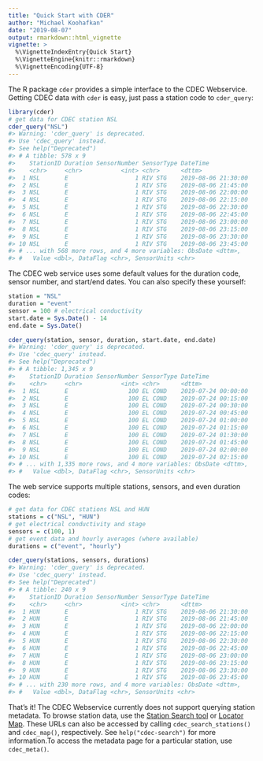 ```yaml
---
title: "Quick Start with CDER"
author: "Michael Koohafkan"
date: "2019-08-07"
output: rmarkdown::html_vignette
vignette: >
  %\VignetteIndexEntry{Quick Start}
  %\VignetteEngine{knitr::rmarkdown}
  %\VignetteEncoding{UTF-8}
---
```





The R package `cder` provides a simple interface to the CDEC
Webservice. Getting CDEC data with `cder` is easy, just pass a 
station code to `cder_query`:


```r
library(cder)
# get data for CDEC station NSL 
cder_query("NSL")
#> Warning: 'cder_query' is deprecated.
#> Use 'cdec_query' instead.
#> See help("Deprecated")
#> # A tibble: 578 x 9
#>    StationID Duration SensorNumber SensorType DateTime           
#>    <chr>     <chr>           <int> <chr>      <dttm>             
#>  1 NSL       E                   1 RIV STG    2019-08-06 21:30:00
#>  2 NSL       E                   1 RIV STG    2019-08-06 21:45:00
#>  3 NSL       E                   1 RIV STG    2019-08-06 22:00:00
#>  4 NSL       E                   1 RIV STG    2019-08-06 22:15:00
#>  5 NSL       E                   1 RIV STG    2019-08-06 22:30:00
#>  6 NSL       E                   1 RIV STG    2019-08-06 22:45:00
#>  7 NSL       E                   1 RIV STG    2019-08-06 23:00:00
#>  8 NSL       E                   1 RIV STG    2019-08-06 23:15:00
#>  9 NSL       E                   1 RIV STG    2019-08-06 23:30:00
#> 10 NSL       E                   1 RIV STG    2019-08-06 23:45:00
#> # ... with 568 more rows, and 4 more variables: ObsDate <dttm>,
#> #   Value <dbl>, DataFlag <chr>, SensorUnits <chr>
```

The CDEC web service uses some default values for the duration code,
sensor number, and start/end dates. You can also specify these 
yourself:


```r
station = "NSL"
duration = "event"
sensor = 100 # electrical conductivity
start.date = Sys.Date() - 14
end.date = Sys.Date()

cder_query(station, sensor, duration, start.date, end.date)
#> Warning: 'cder_query' is deprecated.
#> Use 'cdec_query' instead.
#> See help("Deprecated")
#> # A tibble: 1,345 x 9
#>    StationID Duration SensorNumber SensorType DateTime           
#>    <chr>     <chr>           <int> <chr>      <dttm>             
#>  1 NSL       E                 100 EL COND    2019-07-24 00:00:00
#>  2 NSL       E                 100 EL COND    2019-07-24 00:15:00
#>  3 NSL       E                 100 EL COND    2019-07-24 00:30:00
#>  4 NSL       E                 100 EL COND    2019-07-24 00:45:00
#>  5 NSL       E                 100 EL COND    2019-07-24 01:00:00
#>  6 NSL       E                 100 EL COND    2019-07-24 01:15:00
#>  7 NSL       E                 100 EL COND    2019-07-24 01:30:00
#>  8 NSL       E                 100 EL COND    2019-07-24 01:45:00
#>  9 NSL       E                 100 EL COND    2019-07-24 02:00:00
#> 10 NSL       E                 100 EL COND    2019-07-24 02:15:00
#> # ... with 1,335 more rows, and 4 more variables: ObsDate <dttm>,
#> #   Value <dbl>, DataFlag <chr>, SensorUnits <chr>
```

The web service supports multiple stations, sensors, and even 
duration codes:


```r
# get data for CDEC stations NSL and HUN
stations = c("NSL", "HUN")
# get electrical conductivity and stage
sensors = c(100, 1)
# get event data and hourly averages (where available)
durations = c("event", "hourly")

cder_query(stations, sensors, durations)
#> Warning: 'cder_query' is deprecated.
#> Use 'cdec_query' instead.
#> See help("Deprecated")
#> # A tibble: 240 x 9
#>    StationID Duration SensorNumber SensorType DateTime           
#>    <chr>     <chr>           <int> <chr>      <dttm>             
#>  1 HUN       E                   1 RIV STG    2019-08-06 21:30:00
#>  2 HUN       E                   1 RIV STG    2019-08-06 21:45:00
#>  3 HUN       E                   1 RIV STG    2019-08-06 22:00:00
#>  4 HUN       E                   1 RIV STG    2019-08-06 22:15:00
#>  5 HUN       E                   1 RIV STG    2019-08-06 22:30:00
#>  6 HUN       E                   1 RIV STG    2019-08-06 22:45:00
#>  7 HUN       E                   1 RIV STG    2019-08-06 23:00:00
#>  8 HUN       E                   1 RIV STG    2019-08-06 23:15:00
#>  9 HUN       E                   1 RIV STG    2019-08-06 23:30:00
#> 10 HUN       E                   1 RIV STG    2019-08-06 23:45:00
#> # ... with 230 more rows, and 4 more variables: ObsDate <dttm>,
#> #   Value <dbl>, DataFlag <chr>, SensorUnits <chr>
```

That's it! The CDEC Webservice currently does not support querying 
station metadata. To browse station data, use the 
[Station Search tool](https://cdec.water.ca.gov/dynamicapp/staSearch)
or [Locator Map](http://cdec.water.ca.gov/cdecstation2/). These
URLs can also be accessed by calling `cdec_search_stations()` and 
`cdec_map()`, respectively. See `help("cdec-search")` for more 
information.To access the metadata page for a particular station, use
`cdec_meta()`.
